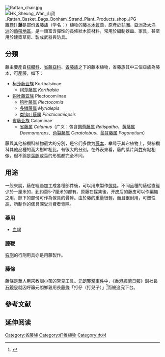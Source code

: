 [[File:Rattan_chair.jpg|thumb]]
[[File:HK_Sheung_Wan_山貨_Rattan_Basket_Bags_Bonham_Strand_Plant_Products_shop.JPG|thumb]][[籐籃|籐籃]]]]
'''藤'''是部份[[省藤族|省藤族]]（学名：{{lang|la|Calameae}}）植物的[[藤本|藤本]][[木質|木質]][[莖|莖]]，原產於[[非洲|非洲]]、[[亞洲|亞洲]]及[[大洋洲|大洋洲]]的[[熱帶地區|熱帶地區]]，是一類富含彈性的長條狀木質材料，常用於編制器皿、家具，甚至用於建築草房、製成武器與防具。

==分類==
藤主要產自[[棕櫚科|棕櫚科]]、[[省藤亞科|省藤亞科]]、[[省藤族|省藤族]]之下的藤本植物，省藤族其中三個亞族為藤本，可產藤，如下{{r|Dransfield2005|Baker2015}}：
*[[柯莎藤亚族|柯莎藤亚族]] Korthalsiinae
**[[柯莎藤属|柯莎藤属]] ''Korthalsia''
*[[钩叶藤亚族|钩叶藤亚族]] Plectocomiinae
**[[钩叶藤属|钩叶藤属]] ''Plectocomia''
**[[多鳞藤属|多鳞藤属]] ''Myrialepis''
**[[类钩叶藤属|类钩叶藤属]] ''Plectocomiopsis''
*[[省藤亚族|省藤亚族]] Calaminae
**[[省藤属|省藤属]] ''Calamus''（广义：包含[[网苞藤属|网苞藤属]] ''Retispatha''、[[黄藤属|黄藤属]] ''Daemonorops''、[[角裂藤属|角裂藤属]] ''Ceratolobus''、[[鬃耳藤属|鬃耳藤属]] ''Pogonotium''）{{r|Baker2015}}

藤與其他棕櫚科植物最大的分別，是它们多数为[[藤本植物|藤本]]，攀缘于其它植物上，與棕櫚科其他品種的高大樹幹相比，有很大的分別。在外表來看，藤的葉片與[[竹|竹]]有點相像，但不論是[[葉脈|葉脈]]或莖的形態都完全不同。

== 用途 ==
一般來說，藤在經過加工成各種部件後，可以用來製作[[傢具|傢具]]。不同品種的藤從直徑少於一厘米的，到約莫5-7厘米的都有。原藤在採集後，开皮后的藤皮可以作編織之用，餘下的部份可作為傢具的骨幹。由於藤的重量很輕，而且很耐用，可塑性高，所制作的傢具深受消费者青睐。

=== 藥用 ===
* [[血竭|血竭]]

=== 藤鞭 ===
[[笞刑|笞刑]]的行刑用具亦是用藤製作。

===藤條===
藤條是華人用來教訓小孩的常見工具。[[元朗襲擊事件|元朗襲擊事件]]中，《[[香港經濟日報|香港經濟日報]]》副社長[[石鏡泉|石鏡泉]]就因呼籲元朗鄉親用長[[藤條|藤條]]「打仔（打兒子）」<ref>{{Cite news |url=https://m.mingpao.com/pns/要聞/article/20190723/s00001/1563820645473/經濟日報700人聯署轟-石鏡泉撤藤條教仔論 |title=經濟日報700人聯署轟 石鏡泉撤藤條教仔論 |date=2019-07-23 |publisher=明報 |accessdate=2019-07-22 |archive-url=https://web.archive.org/web/20190915073228/https://m.mingpao.com/pns/%E8%A6%81%E8%81%9E/article/20190723/s00001/1563820645473/%E7%B6%93%E6%BF%9F%E6%97%A5%E5%A0%B1700%E4%BA%BA%E8%81%AF%E7%BD%B2%E8%BD%9F-%E7%9F%B3%E9%8F%A1%E6%B3%89%E6%92%A4%E8%97%A4%E6%A2%9D%E6%95%99%E4%BB%94%E8%AB%96 |archive-date=2019-09-15 |dead-url=no }}</ref>而被追究下台。

== 參考文献 ==
{{reflist|refs=
<ref name=Dransfield2005>Dransfield, J., Uhl, N.W., Asmussen, C.B., Baker, W.J., Harley, M.M. & Lewis, C.E. (2005) A New Phylogenetic Classification of the Palm Family, Arecaceae. ''{{le|Kew Bulletin|Kew Bulletin}}'', 60 (4): 559-569. [http://www.jstor.org/stable/25070242 JSTOR Stable] [http://www.researchgate.net/profile/William_Baker/publication/215898364_A_new_phylogenetic_classification_of_the_palm_family_Arecaceae/links/0912f50a94a508e415000000.pdf PDF]</ref>
<ref name=Baker2015>Baker, W.J. (2015) A revised delimitation of the rattan genus ''Calamus'' (Arecaceae). [[ISSN_1179-3163|''Phytotaxa'']], 197(2), 139-152. [http://www.biotaxa.org/Phytotaxa/article/download/phytotaxa.197.2.7/11878 Full text PDF] </ref>
}}

== 延伸阅读 ==
{{Wikisource further reading}}

{{Authority control}}

[[Category:省藤族|Category:省藤族]]
[[Category:纤维植物|Category:纤维植物]]
[[Category:木材|Category:木材]]